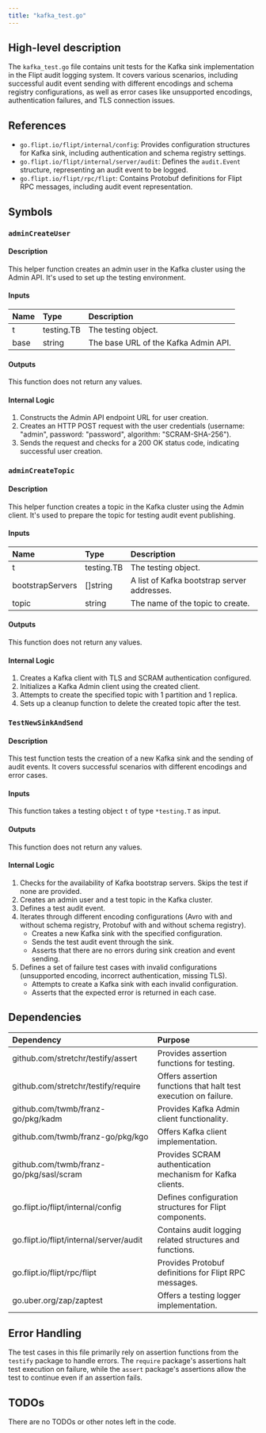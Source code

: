 ```yaml
---
title: "kafka_test.go"
---
```


## High-level description
The `kafka_test.go` file contains unit tests for the Kafka sink implementation in the Flipt audit logging system. It covers various scenarios, including successful audit event sending with different encodings and schema registry configurations, as well as error cases like unsupported encodings, authentication failures, and TLS connection issues.

## References
- `go.flipt.io/flipt/internal/config`: Provides configuration structures for Kafka sink, including authentication and schema registry settings.
- `go.flipt.io/flipt/internal/server/audit`: Defines the `audit.Event` structure, representing an audit event to be logged.
- `go.flipt.io/flipt/rpc/flipt`: Contains Protobuf definitions for Flipt RPC messages, including audit event representation.

## Symbols

### `adminCreateUser`
#### Description
This helper function creates an admin user in the Kafka cluster using the Admin API. It's used to set up the testing environment.

#### Inputs
| Name | Type | Description |
|:-----|:-----|:------------|
| t | testing.TB | The testing object. |
| base | string | The base URL of the Kafka Admin API. |

#### Outputs
This function does not return any values.

#### Internal Logic
1. Constructs the Admin API endpoint URL for user creation.
2. Creates an HTTP POST request with the user credentials (username: "admin", password: "password", algorithm: "SCRAM-SHA-256").
3. Sends the request and checks for a 200 OK status code, indicating successful user creation.

### `adminCreateTopic`
#### Description
This helper function creates a topic in the Kafka cluster using the Admin client. It's used to prepare the topic for testing audit event publishing.

#### Inputs
| Name | Type | Description |
|:-----|:-----|:------------|
| t | testing.TB | The testing object. |
| bootstrapServers | []string | A list of Kafka bootstrap server addresses. |
| topic | string | The name of the topic to create. |

#### Outputs
This function does not return any values.

#### Internal Logic
1. Creates a Kafka client with TLS and SCRAM authentication configured.
2. Initializes a Kafka Admin client using the created client.
3. Attempts to create the specified topic with 1 partition and 1 replica.
4. Sets up a cleanup function to delete the created topic after the test.

### `TestNewSinkAndSend`
#### Description
This test function tests the creation of a new Kafka sink and the sending of audit events. It covers successful scenarios with different encodings and error cases.

#### Inputs
This function takes a testing object `t` of type `*testing.T` as input.

#### Outputs
This function does not return any values.

#### Internal Logic
1. Checks for the availability of Kafka bootstrap servers. Skips the test if none are provided.
2. Creates an admin user and a test topic in the Kafka cluster.
3. Defines a test audit event.
4. Iterates through different encoding configurations (Avro with and without schema registry, Protobuf with and without schema registry).
    - Creates a new Kafka sink with the specified configuration.
    - Sends the test audit event through the sink.
    - Asserts that there are no errors during sink creation and event sending.
5. Defines a set of failure test cases with invalid configurations (unsupported encoding, incorrect authentication, missing TLS).
    - Attempts to create a Kafka sink with each invalid configuration.
    - Asserts that the expected error is returned in each case.

## Dependencies
| Dependency | Purpose |
|:-----------|:--------|
| github.com/stretchr/testify/assert | Provides assertion functions for testing. |
| github.com/stretchr/testify/require | Offers assertion functions that halt test execution on failure. |
| github.com/twmb/franz-go/pkg/kadm | Provides Kafka Admin client functionality. |
| github.com/twmb/franz-go/pkg/kgo | Offers Kafka client implementation. |
| github.com/twmb/franz-go/pkg/sasl/scram | Provides SCRAM authentication mechanism for Kafka clients. |
| go.flipt.io/flipt/internal/config | Defines configuration structures for Flipt components. |
| go.flipt.io/flipt/internal/server/audit | Contains audit logging related structures and functions. |
| go.flipt.io/flipt/rpc/flipt | Provides Protobuf definitions for Flipt RPC messages. |
| go.uber.org/zap/zaptest | Offers a testing logger implementation. |

## Error Handling
The test cases in this file primarily rely on assertion functions from the `testify` package to handle errors. The `require` package's assertions halt test execution on failure, while the `assert` package's assertions allow the test to continue even if an assertion fails.

## TODOs
There are no TODOs or other notes left in the code.
